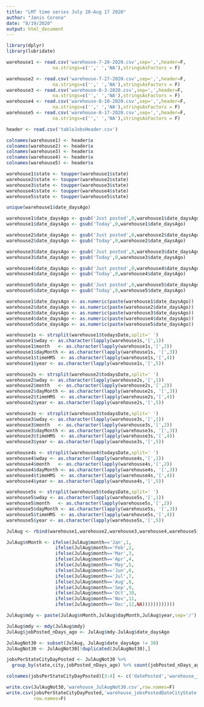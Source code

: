 ---
title: "LMT time series July 20-Aug 17 2020"
author: "Janis Corona"
date: "8/19/2020"
output: html_document
---



```{r}
library(dplyr)
library(lubridate)
```


```{r}
warehouse1 <- read.csv('warehouse-7-20-2020.csv',sep=',',header=F,
                 na.strings=c('',' ','NA'),stringsAsFactors = F)

warehouse2 <- read.csv('warehouse-7-27-2020.csv',sep=',',header=F,
                 na.strings=c('',' ','NA'),stringsAsFactors = F)
warehouse3 <- read.csv('warehouse-8-3-2020.csv',sep=',',header=F,
                 na.strings=c('',' ','NA'),stringsAsFactors = F)
warehouse4 <- read.csv('warehouse-8-10-2020.csv',sep=',',header=F,
                 na.strings=c('',' ','NA'),stringsAsFactors = F)
warehouse5 <- read.csv('warehouse-8-17-2020.csv',sep=',',header=F,
                 na.strings=c('',' ','NA'),stringsAsFactors = F)

header <- read.csv('tableJobsHeader.csv')
```


```{r}
colnames(warehouse1) <- header$x
colnames(warehouse2) <- header$x
colnames(warehouse3) <- header$x
colnames(warehouse4) <- header$x
colnames(warehouse5) <- header$x

warehouse1$state <- toupper(warehouse1$state)
warehouse2$state <- toupper(warehouse2$state)
warehouse3$state <- toupper(warehouse3$state)
warehouse4$state <- toupper(warehouse4$state)
warehouse5$state <- toupper(warehouse5$state)

```


```{r}
unique(warehouse1$date_daysAgo)
```


```{r}
warehouse1$date_daysAgo <- gsub('Just posted',0,warehouse1$date_daysAgo)
warehouse1$date_daysAgo <- gsub('Today',0,warehouse1$date_daysAgo)

warehouse2$date_daysAgo <- gsub('Just posted',0,warehouse2$date_daysAgo)
warehouse2$date_daysAgo <- gsub('Today',0,warehouse2$date_daysAgo)

warehouse3$date_daysAgo <- gsub('Just posted',0,warehouse3$date_daysAgo)
warehouse3$date_daysAgo <- gsub('Today',0,warehouse3$date_daysAgo)

warehouse4$date_daysAgo <- gsub('Just posted',0,warehouse4$date_daysAgo)
warehouse4$date_daysAgo <- gsub('Today',0,warehouse4$date_daysAgo)

warehouse5$date_daysAgo <- gsub('Just posted',0,warehouse5$date_daysAgo)
warehouse5$date_daysAgo <- gsub('Today',0,warehouse5$date_daysAgo)


```


```{r}
warehouse1$date_daysAgo <- as.numeric(paste(warehouse1$date_daysAgo))
warehouse2$date_daysAgo <- as.numeric(paste(warehouse2$date_daysAgo))
warehouse3$date_daysAgo <- as.numeric(paste(warehouse3$date_daysAgo))
warehouse4$date_daysAgo <- as.numeric(paste(warehouse4$date_daysAgo))
warehouse5$date_daysAgo <- as.numeric(paste(warehouse5$date_daysAgo))

```


```{r}
warehouse1s <- strsplit(warehouse1$todaysDate,split=' ')
warehouse1$wday <- as.character(lapply(warehouse1s,'[',1))
warehouse1$month   <- as.character(lapply(warehouse1s,'[',2))
warehouse1$dayMonth <- as.character(lapply(warehouse1s, '[',3))
warehouse1$timeHMS  <- as.character(lapply(warehouse1s,'[',4))
warehouse1$year <- as.character(lapply(warehouse1s,'[',5))

warehouse2s <- strsplit(warehouse2$todaysDate,split=' ')
warehouse2$wday <- as.character(lapply(warehouse2s,'[',1))
warehouse2$month   <- as.character(lapply(warehouse2s,'[',2))
warehouse2$dayMonth <- as.character(lapply(warehouse2s, '[',3))
warehouse2$timeHMS  <- as.character(lapply(warehouse2s,'[',4))
warehouse2$year <- as.character(lapply(warehouse2s,'[',5))

warehouse3s <- strsplit(warehouse3$todaysDate,split=' ')
warehouse3$wday <- as.character(lapply(warehouse3s,'[',1))
warehouse3$month   <- as.character(lapply(warehouse3s,'[',2))
warehouse3$dayMonth <- as.character(lapply(warehouse3s, '[',3))
warehouse3$timeHMS  <- as.character(lapply(warehouse3s,'[',4))
warehouse3$year <- as.character(lapply(warehouse3s,'[',5))

warehouse4s <- strsplit(warehouse4$todaysDate,split=' ')
warehouse4$wday <- as.character(lapply(warehouse4s,'[',1))
warehouse4$month   <- as.character(lapply(warehouse4s,'[',2))
warehouse4$dayMonth <- as.character(lapply(warehouse4s, '[',3))
warehouse4$timeHMS  <- as.character(lapply(warehouse4s,'[',4))
warehouse4$year <- as.character(lapply(warehouse4s,'[',5))

warehouse5s <- strsplit(warehouse5$todaysDate,split=' ')
warehouse5$wday <- as.character(lapply(warehouse5s,'[',1))
warehouse5$month   <- as.character(lapply(warehouse5s,'[',2))
warehouse5$dayMonth <- as.character(lapply(warehouse5s, '[',3))
warehouse5$timeHMS  <- as.character(lapply(warehouse5s,'[',4))
warehouse5$year <- as.character(lapply(warehouse5s,'[',5))

```


```{r}
JulAug <- rbind(warehouse1,warehouse2,warehouse3,warehouse4,warehouse5)

```


```{r}
JulAug$nMonth <- ifelse(JulAug$month=='Jan',1,
                  ifelse(JulAug$month=='Feb',2,
                  ifelse(JulAug$month=='Mar',3,
                  ifelse(JulAug$month=='Apr',4,
                  ifelse(JulAug$month=='May',5,
                  ifelse(JulAug$month=='Jun',6,
                  ifelse(JulAug$month=='Jul',7,
                  ifelse(JulAug$month=='Aug',8,
                  ifelse(JulAug$month=='Sep',9,
                  ifelse(JulAug$month=='Oct',10,
                  ifelse(JulAug$month=='Nov',11,
                  ifelse(JulAug$month=='Dec',12,NA))))))))))))
```


```{r}
JulAug$mdy <- paste(JulAug$nMonth,JulAug$dayMonth,JulAug$year,sep='/')
```


```{r}
JulAug$mdy <- mdy(JulAug$mdy)
JulAug$jobPosted_nDays_ago <- JulAug$mdy-JulAug$date_daysAgo
```


```{r}
JulAugNot30 <- subset(JulAug, JulAug$date_daysAgo != 30)
JulAugNot30 <- JulAugNot30[!duplicated(JulAugNot30),]
```


```{r}
jobsPerStateCityDayPosted <- JulAugNot30 %>% 
  group_by(state,city,jobPosted_nDays_ago) %>% count(jobPosted_nDays_ago)

```


```{r}
colnames(jobsPerStateCityDayPosted)[3:4] <- c('datePosted','warehouse_jobsPosted')
```


```{r}
write.csv(JulAugNot30,'warehouse_JulAugNot30.csv',row.names=F)
write.csv(jobsPerStateCityDayPosted,'warehouse_jobsPostedDateCityState.csv',
          row.names=F)
```


```{r}

```


```{r}

```


```{r}

```


```{r}

```


```{r}

```


```{r}

```

